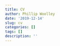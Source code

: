 ```yaml
---
title: CV
author: Phillip Woolley
date: '2019-12-14'
slug: cv
categories: []
tags: []
description: ''
---
```

